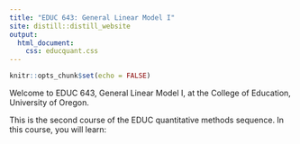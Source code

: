 ```yaml
---
title: "EDUC 643: General Linear Model I"
site: distill::distill_website
output:
  html_document:
    css: educquant.css
---
```


```r
knitr::opts_chunk$set(echo = FALSE)
```

Welcome to EDUC 643, General Linear Model I, at the College of Education, University of Oregon.

This is the second course of the EDUC quantitative methods sequence. In this course, you will learn:
